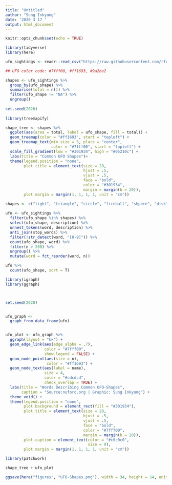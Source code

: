 ```yaml
---
title: "Untitled"
author: "Sung Inkyung"
date: '2020 3 17 '
output: html_document
---
```


```r
knitr::opts_chunk$set(echo = TRUE)
```

```r
library(tidyverse)
library(here)
```


```r
ufo_sightings <- readr::read_csv("https://raw.githubusercontent.com/rfordatascience/tidytuesday/master/data/2019/2019-06-25/ufo_sightings.csv")
```
```r
## UFO color code: #7fff00, #ff1693, #9a2be2

shapes <- ufo_sightings %>% 
  group_by(ufo_shape) %>% 
  summarise(total = n()) %>% 
  filter(ufo_shape != "NA") %>% 
  ungroup()
 
set.seed(2020)
  
library(treemapify)

shape_tree <- shapes %>% 
  ggplot(aes(area = total, label = ufo_shape, fill = total)) +
  geom_treemap(color = "#ff1693", start = "topleft") +
  geom_treemap_text(min.size = 3, place = "center", 
                    color = "#7fff00", start = "topleft") +
  scale_fill_gradient(low = "#301934", high = "#05210c") +
  labs(title = "Common UFO Shapes")+
  theme(legend.position = "none",
        plot.title = element_text(size = 20,
                                  hjust = .5,
                                  vjust = .5,
                                  face = "bold",
                                  color = "#301934",
                                  margin = margin(b = 20)),
        plot.margin = margin(1, 1, 1, 1, unit = "cm"))
```


```r
shapes <- c("light", "triangle", "circle", "fireball", "shpere", "disk", "oval", "formation", "cigar", "changing", "cylinder", "rectangle", "flash", "diamond") # n > 10000
  
ufo <- ufo_sightings %>% 
  filter(ufo_shape %in% shapes) %>% 
  select(ufo_shape, description) %>% 
  unnest_tokens(word, description) %>% 
  anti_join(stop_words) %>% 
  filter(!str_detect(word, "[0-9]")) %>% 
  count(ufo_shape, word) %>% 
  filter(n > 200) %>% 
  ungroup() %>% 
  mutate(word = fct_reorder(word, n)) 

ufo %>% 
  count(ufo_shape, sort = T)

```
```r
library(igraph)
library(ggraph)



set.seed(2020)


ufo_graph <- 
  graph_from_data_frame(ufo)


ufo_plot <- ufo_graph %>% 
  ggraph(layout = "kk") +
  geom_edge_link(aes(edge_alpha = .7), 
                 color = "#7fff00",
                 show.legend = FALSE) +
  geom_node_point(aes(size = n),
                  color = "#ff1693") +
  geom_node_text(aes(label = name),
                 size = 4,
                 color = "#cdcdcd",
                 check_overlap = TRUE) +
  labs(title = "Words Describing Common UFO-Shapes",
       caption = "Source:nuforc.org | Graphic: Sung Inkyung") +
  theme_void() +
  theme(legend.position = "none",
        plot.background = element_rect(fill = "#301934"),
        plot.title = element_text(size = 20,
                                  hjust = .5,
                                  vjust = .5,
                                  face = "bold",
                                  color = "#7fff00",
                                  margin = margin(b = 20)),
        plot.caption = element_text(color = "#c0c0c0",
                                    size = 9),
        plot.margin = margin(1, 1, 1, 1, unit = "cm"))
```

```r
library(patchwork)

shape_tree + ufo_plot

ggsave(here("figures", "UFO-Shapes.png"), width = 34, height = 14, unit = "cm")

```

